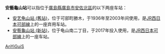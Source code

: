 '''安藝龜山站'''可以指位于[[廣島縣|廣島縣]][[廣島市|廣島市]][[安佐北區|安佐北區]]的以下两座车站：
* [[安艺龟山站_(舊站)|安艺龟山站 (舊站)]]，位于可部町勝木，于1936年至2003年间使用，是[[西日本旅客鐵道|JR西日本]][[可部線|可部線]]上的一座弃用车站。
* [[安藝龜山站_(新站)|安藝龜山站 (新站)]]，位于龟山南二丁目，于2017年投入使用，是[[西日本旅客鐵道|JR西日本]][[可部線|可部線]]上的一座车站。

{{disambig}}
[[Category:五字車站名消歧義|AnYiGuiS]]